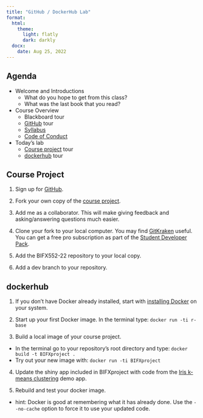 ```yaml
---
title: "GitHub / DockerHub Lab"
format: 
  html:
    theme: 
      light: flatly
      dark: darkly
  docx:
    date: Aug 25, 2022
---
```


## Agenda

-   Welcome and Introductions
    -   What do you hope to get from this class?
    -   What was the last book that you read?
-   Course Overview
    -   Blackboard tour
    -   [GitHub](https://github.com/BIFX552-22) tour
    -   [Syllabus](https://bifx552-22.github.io/CourseInfo)
    -   [Code of Conduct](https://bifx552-22.github.io/CourseInfo/code_of_conduct)
-   Today's lab
    -   [Course project](https://github.com/BIFX552-22/BIFXproject) tour
    -   [dockerhub](https://hub.docker.com/) tour

## Course Project

1.  Sign up for [GitHub](https://github.com).

2.  Fork your own copy of the [course project](https://github.com/BIFX552-22/BIFXproject).

3.  Add me as a collaborator. This will make giving feedback and asking/answering questions much easier.

4.  Clone your fork to your local computer. You may find [GitKraken](https://www.gitkraken.com/) useful. You can get a free pro subscription as part of the [Student Developer Pack](https://education.github.com/pack).

5.  Add the BIFX552-22 repository to your local copy.

6.  Add a dev branch to your repository.

## dockerhub

1.  If you don't have Docker already installed, start with [installing Docker](https://docs.docker.com/get-docker/) on your system.

2.  Start up your first Docker image. In the terminal type: `docker run -ti r-base`

3.  Build a local image of your course project.

-   In the terminal go to your repository's root directory and type: `docker build -t BIFXproject .`
-   Try out your new image with: `docker run -ti BIFXproject`

4.  Update the shiny app included in BIFXproject with code from the [Iris k-means clustering](https://shiny.rstudio.com/gallery/kmeans-example.html) demo app.

5.  Rebuild and test your docker image.

-   hint: Docker is good at remembering what it has already done. Use the `--no-cache` option to force it to use your updated code.
